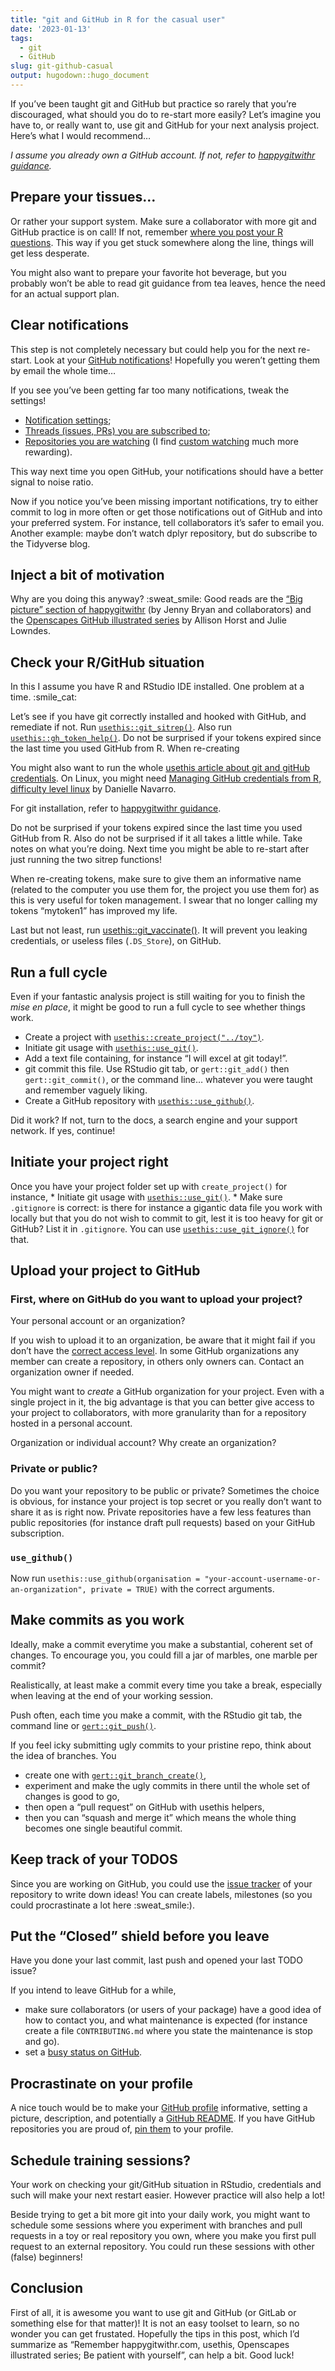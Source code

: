```yaml
---
title: "git and GitHub in R for the casual user"
date: '2023-01-13'
tags:
  - git
  - GitHub
slug: git-github-casual
output: hugodown::hugo_document
---
```


If you’ve been taught git and GitHub but practice so rarely that you’re discouraged, what should you do to re-start more easily? 
Let’s imagine you have to, or really want to, use git and GitHub for your next analysis project. 
Here's what I would recommend...

_I assume you already own a GitHub account. If not, refer to [happygitwithr guidance](https://happygitwithr.com/github-acct.html)._

## Prepare your tissues...

Or rather your support system.
Make sure a collaborator with more git and GitHub practice is on call!
If not, remember [where you post your R questions](/2018/07/22/wheretogethelp/).
This way if you get stuck somewhere along the line, things will get less desperate.

You might also want to prepare your favorite hot beverage, but you probably won't be able to read git guidance from tea leaves, hence the need for an actual support plan.

## Clear notifications

This step is not completely necessary but could help you for the next re-start.
Look at your [GitHub notifications](https://github.com/notifications)!
Hopefully you weren’t getting them by email the whole time...

If you see you've been getting far too many notifications, tweak the settings!

* [Notification settings](https://github.com/settings/notifications);
* [Threads (issues, PRs) you are subscribed to](https://github.com/notifications/subscriptions);
* [Repositories you are watching](https://github.com/watching) (I find [custom watching](https://docs.github.com/en/account-and-profile/managing-subscriptions-and-notifications-on-github/setting-up-notifications/configuring-notifications#configuring-your-watch-settings-for-an-individual-repository) much more rewarding).

This way next time you open GitHub, your notifications should have a better signal to noise ratio.

Now if you notice you've been missing important notifications, try to either commit to log in more often or get those notifications out of GitHub and into your preferred system.
For instance, tell collaborators it's safer to email you. 
Another example: maybe don’t watch dplyr repository, but do subscribe to the Tidyverse blog.

## Inject a bit of motivation

Why are you doing this anyway? :sweat_smile:
Good reads are the ["Big picture" section of happygitwithr](https://happygitwithr.com/big-picture.html) (by Jenny Bryan and collaborators) and the [Openscapes GitHub illustrated series](https://www.openscapes.org/blog/2022/05/27/github-illustrated-series/) by Allison Horst and Julie Lowndes.

## Check your R/GitHub situation

In this I assume you have R and RStudio IDE installed.
One problem at a time. :smile_cat:

Let's see if you have git correctly installed and hooked with GitHub, and remediate if not.
Run [`usethis::git_sitrep()`](https://usethis.r-lib.org/reference/git_sitrep.html).
Also run [`usethis::gh_token_help()`](https://usethis.r-lib.org/reference/github-token.html).
Do not be surprised if your tokens expired since the last time you used GitHub from R.
When re-creating

You might also want to run the whole [usethis article about git and gitHub credentials](https://usethis.r-lib.org/articles/git-credentials.html).
On Linux, you might need [Managing GitHub credentials from R, difficulty level linux](https://blog.djnavarro.net/posts/2021-08-08_git-credential-helpers/) by Danielle Navarro.

For git installation, refer to [happygitwithr guidance](https://happygitwithr.com/install-git.html).

Do not be surprised if your tokens expired since the last time you used GitHub from R.
Also do not be surprised if it all takes a little while. Take notes on what you're doing. 
Next time you might be able to re-start after just running the two sitrep functions!

When re-creating tokens, make sure to give them an informative name (related to the computer you use them for, the project you use them for) as this is very useful for token management.
I swear that no longer calling my tokens "mytoken1" has improved my life.

Last but not least, run [usethis::git_vaccinate()](https://usethis.r-lib.org/reference/git_vaccinate.html). 
It will prevent you leaking credentials, or useless files (`.DS_Store`), on GitHub.

## Run a full cycle

Even if your fantastic analysis project is still waiting for you to finish the _mise en place_, it might be good to run a full cycle to see whether things work.

* Create a project with [`usethis::create_project("../toy")`](https://usethis.r-lib.org/reference/create_package.html).
* Initiate git usage with [`usethis::use_git()`](https://usethis.r-lib.org/reference/use_git.html).
* Add a text file containing, for instance "I will excel at git today!".
* git commit this file. Use RStudio git tab, or `gert::git_add()` then `gert::git_commit()`, or the command line... whatever you were taught and remember vaguely liking.
* Create a GitHub repository with [`usethis::use_github()`](https://usethis.r-lib.org/reference/use_github.html).

Did it work? If not, turn to the docs, a search engine and your support network.
If yes, continue!

## Initiate your project right

Once you have your project folder set up with `create_project()` for instance,
* Initiate git usage with [`usethis::use_git()`](https://usethis.r-lib.org/reference/use_git.html).
* Make sure `.gitignore` is correct: is there for instance a gigantic data file you work with locally but that you do not wish to commit to git, lest it is too heavy for git or GitHub? List it in `.gitignore`. You can use [`usethis::use_git_ignore()`](https://usethis.r-lib.org/reference/use_git_ignore.html) for that.

## Upload your project to GitHub

### First, where on GitHub do you want to upload your project?
Your personal account or an organization?

If you wish to upload it to an organization, be aware that it might fail if you don't have the [correct access level](https://docs.github.com/en/organizations/managing-peoples-access-to-your-organization-with-roles/roles-in-an-organization).
In some GitHub organizations any member can create a repository, in others only owners can.
Contact an organization owner if needed.

You might want to _create_ a GitHub organization for your project.
Even with a single project in it, the big advantage is that you can better give access to your project to collaborators, with more granularity than for a repository hosted in a personal account.

Organization or individual account? Why create an organization?

### Private or public?

Do you want your repository to be public or private?
Sometimes the choice is obvious, for instance your project is top secret or you really don't want to share it as is right now.
Private repositories have a few less features than public repositories (for instance draft pull requests) based on your GitHub subscription.

### `use_github()`

Now run `usethis::use_github(organisation = "your-account-username-or-an-organization", private = TRUE)` with the correct arguments.

## Make commits as you work

Ideally, make a commit everytime you make a substantial, coherent set of changes.
To encourage you, you could fill a jar of marbles, one marble per commit?

Realistically, at least make a commit every time you take a break, especially when leaving at the end of your working session.

Push often, each time you make a commit, with the RStudio git tab, the command line or [`gert::git_push()`](https://docs.ropensci.org/gert/reference/git_fetch.html).

If you feel icky submitting ugly commits to your pristine repo, think about the idea of branches.
You 

- create one with [`gert::git_branch_create()`](https://docs.ropensci.org/gert/reference/git_branch.html), 
- experiment and make the ugly commits in there until the whole set of changes is good to go, 
- then open a "pull request" on GitHub with usethis helpers, 
- then you can "squash and merge it" which means the whole thing becomes one single beautiful commit.

## Keep track of your TODOS

Since you are working on GitHub, you could use the [issue tracker](https://docs.github.com/en/issues) of your repository to write down ideas!
You can create labels, milestones (so you could procrastinate a lot here :sweat_smile:).

## Put the “Closed” shield before you leave

Have you done your last commit, last push and opened your last TODO issue?

If you intend to leave GitHub for a while,

- make sure collaborators (or users of your package) have a good idea of how to contact you, and what maintenance is expected (for instance create a file `CONTRIBUTING.md` where you state the maintenance is stop and go).
- set a [busy status on GitHub](https://docs.github.com/en/account-and-profile/setting-up-and-managing-your-github-profile/customizing-your-profile/personalizing-your-profile#setting-a-status).

## Procrastinate on your profile

A nice touch would be to make your [GitHub profile](https://docs.github.com/en/account-and-profile/setting-up-and-managing-your-github-profile/customizing-your-profile/about-your-profile) informative, setting a picture, description, and potentially a [GitHub README](https://docs.github.com/en/account-and-profile/setting-up-and-managing-your-github-profile/customizing-your-profile/managing-your-profile-readme).
If you have GitHub repositories you are proud of, [pin them](https://docs.github.com/en/account-and-profile/setting-up-and-managing-your-github-profile/customizing-your-profile/pinning-items-to-your-profile) to your profile.

## Schedule training sessions?

Your work on checking your git/GitHub situation in RStudio, credentials and such will make your next restart easier.
However practice will also help a lot!

Beside trying to get a bit more git into your daily work, you might want to schedule some sessions where you experiment with branches and pull requests in a toy or real repository you own, where you make you first pull request to an external repository.
You could run these sessions with other (false) beginners!

## Conclusion

First of all, it is awesome you want to use git and GitHub (or GitLab or something else for that matter)! 
It is not an easy toolset to learn, so no wonder you can get frustated.
Hopefully the tips in this post, which I'd summarize as "Remember happygitwithr.com, usethis, Openscapes illustrated series; Be patient with yourself", can help a bit.
Good luck!
